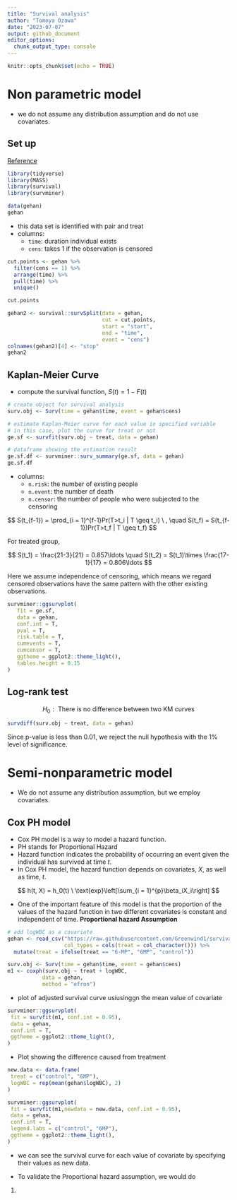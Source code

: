 ```yaml
---
title: "Survival analysis"
author: "Tomoya Ozawa"
date: "2023-07-07"
output: github_document
editor_options: 
  chunk_output_type: console
---
```


```r
knitr::opts_chunk$set(echo = TRUE)
```

# Non parametric model

- we do not assume any distribution assumption and do not use covariates.

## Set up

[Reference](https://note.com/maxwell/n/nc78c55afe944?magazine_key=mc84c90fb0e35)

```r
library(tidyverse)
library(MASS)
library(survival)
library(survminer)
```



```r
data(gehan)
gehan
```

- this data set is identified with pair and treat
- columns:
  - `time`: duration individual exists
  - `cens`: takes 1 if the observation is censored

```r
cut.points <- gehan %>% 
  filter(cens == 1) %>% 
  arrange(time) %>% 
  pull(time) %>% 
  unique()

cut.points
```



```r
gehan2 <- survival::survSplit(data = gehan, 
                              cut = cut.points,
                              start = "start",
                              end = "time",
                              event = "cens")
colnames(gehan2)[4] <- "stop"
gehan2
```


## Kaplan-Meier Curve

- compute the survival function, $S(t) = 1-F(t)$

```r
# create object for survival analysis
surv.obj <- Surv(time = gehan$time, event = gehan$cens)

# estimate Kaplan-Meier curve for each value in specified variable
# in this case, plot the curve for treat or not
ge.sf <- survfit(surv.obj ~ treat, data = gehan)

# dataframe showing the estimation result
ge.sf.df <- survminer::surv_summary(ge.sf, data = gehan)
ge.sf.df
```


- columns:
  - `n.risk`: the number of existing people
  - `n.event`: the number of death
  - `n.censor`: the number of people who were subjected to the censoring
  
$$
S(t_{f-1}) = \prod_{i = 1}^{f-1}Pr(T>t_i | T \geq t_i) \ , \quad
S(t_f) = S(t_{f-1})Pr(T>t_f | T \geq t_f)
$$

For treated group,

$$
S(t_1) = \frac{21-3}{21} = 0.857\ldots \quad S(t_2) = S(t_1)\times  \frac{17-1}{17} = 0.806\ldots
$$

Here we assume independence of censoring, which means we regard censored observations have the same pattern with the other existing observations.

```r
survminer::ggsurvplot(
   fit = ge.sf,
   data = gehan,
   conf.int = T,
   pval = T,
   risk.table = T,
   cumevents = T,
   cumcensor = T,
   ggtheme = ggplot2::theme_light(),
   tables.height = 0.15
)
```


## Log-rank test

$$
H_0: \text{ There is no difference between two KM curves}
$$

```r
survdiff(surv.obj ~ treat, data = gehan)
```

Since p-value is less than 0.01, we reject the null hypothesis with the 1% level of significance.



# Semi-nonparametric model

- We do not assume any distribution assumption, but we employ covariates.

## Cox PH model

- Cox PH model is a way to model a hazard function.
- PH stands for Proportional Hazard
- Hazard function indicates the probability of occurring an event given the individual has survived at time $t$.
- In Cox PH model, the hazard function depends on covariates, $X$, as well as time, $t$.

$$
h(t, X) = h_0(t) \ \text{exp}\left[\sum_{i = 1}^{p}\beta_iX_i\right]
$$


- One of the important feature of this model is that the proportion of the values of the hazard function in two different covariates is constant and independent of time. **Proportional hazard Assumption**

```r
# add logWBC as a covariate
gehan <- read_csv("https://raw.githubusercontent.com/Greenwind1/survival-analysis/master/input/gehan-wbc.csv",
                  col_types = cols(treat = col_character())) %>% 
  mutate(treat = ifelse(treat == "6-MP", "6MP", "control"))
```

```r
surv.obj <- Surv(time = gehan$time, event = gehan$cens)
m1 <- coxph(surv.obj ~ treat + logWBC, 
           data = gehan,
           method = "efron")
```

- plot of adjusted survival curve usiusinggn the mean value of covariate

```r
survminer::ggsurvplot(
 fit = survfit(m1, conf.int = 0.95),
 data = gehan,
 conf.int = T,
 ggtheme = ggplot2::theme_light(),
)
```

- Plot showing the difference caused from treatment

```r
new.data <- data.frame(
 treat = c("control", "6MP"),
 logWBC = rep(mean(gehan$logWBC), 2)
)

survminer::ggsurvplot(
 fit = survfit(m1,newdata = new.data, conf.int = 0.95),
 data = gehan,
 conf.int = T,
 legend.labs = c("control", "6MP"),
 ggtheme = ggplot2::theme_light(),
)
```

- we can see the survival curve for each value of covariate by specifying their values as new data.


- To validate the Proportional hazard assumption, we would do

1. 














